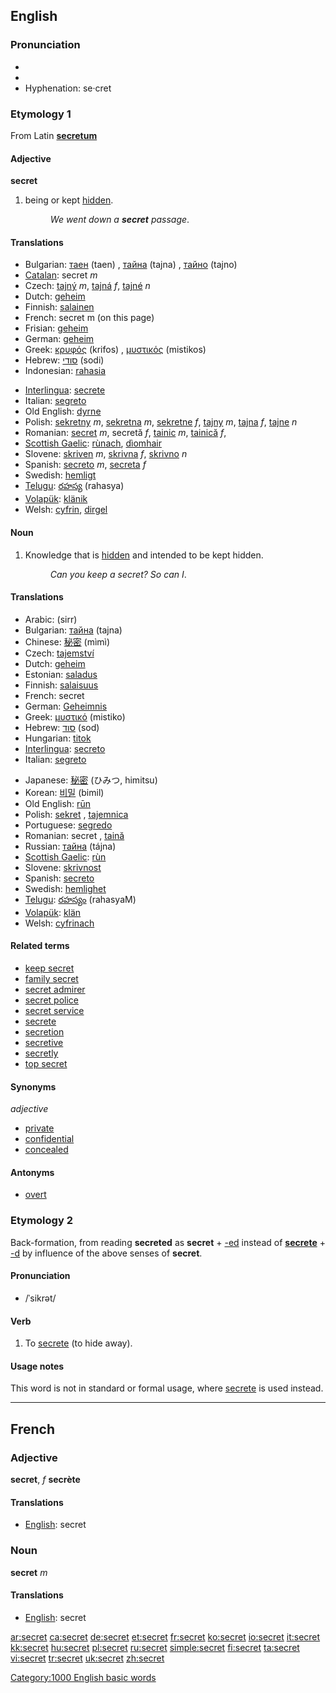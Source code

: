 ==English==

{{rank|March|whatever|reach|670|secret|showed|ancient|parts}}

===Pronunciation===
*{{IPA|/ˈsiːkɹət/}}
*{{audio|en-us-secret.ogg|Audio (US)}}
*Hyphenation: se·cret

===Etymology 1===
From Latin '''[[secretum]]'''

====Adjective====
'''secret'''

#being or kept [[hidden]].
#:''We went down a '''secret''' passage''.

====Translations====
{{top}}
*Bulgarian: [[таен]] (taen) {{m}}, [[тайна]] (tajna) {{f}}, [[тайно]] (tajno) {{n}}
*[[Catalan]]: secret ''m''
*Czech: [[tajný]] ''m'', [[tajná]] ''f'', [[tajné]] ''n''
*Dutch: [[geheim]]
*Finnish: [[salainen]]
*French: secret m (on this page)
*Frisian: [[geheim]]
*German: [[geheim]]
*Greek: [[κρυφός]] (krifos) {{m}}, [[μυστικός]] (mistikos) {{m}}
*Hebrew: [[סודי]] (sodi)
*Indonesian: [[rahasia]]
{{mid}}
*[[Interlingua]]: [[secrete]]
*Italian: [[segreto]]
*Old English: [[dyrne]]
*Polish: [[sekretny]] ''m'', [[sekretna]] ''m'', [[sekretne]] ''f'', [[tajny]] ''m'', [[tajna]] ''f'', [[tajne]] ''n''
*Romanian: [[secret]] ''m'', secretă ''f'', [[tainic]] ''m'', [[tainică]] ''f'', 
*[[Scottish Gaelic]]: [[rùnach]], [[dìomhair]]
*Slovene: [[skriven]] ''m'', [[skrivna]] ''f'', [[skrivno]] ''n''
*Spanish: [[secreto]] ''m'', [[secreta]] ''f''
*Swedish: [[hemligt]]
*[[Telugu]]: [[రహస్య]] (rahasya)
*[[Volapük]]: [[klänik]]
*Welsh: [[cyfrin]], [[dirgel]]
{{bottom}}

====Noun====
{{en-noun}}

# Knowledge that is [[hidden]] and intended to be kept hidden.
#:''Can you keep a secret? So can I''.

====Translations====
{{top}}
*Arabic: {{ARchar|[[سر]]}} (sirr) {{m}}
*Bulgarian: [[тайна]] (tajna) {{f}}
*Chinese: [[秘密]] (mìmì)
*Czech: [[tajemství]] {{n}}
*Dutch: [[geheim]] {{n}}
*Estonian: [[saladus]]
*Finnish: [[salaisuus]]
*French: secret {{m}}
*German: [[Geheimnis]] {{n}}
*Greek: [[μυστικό]] (mistiko) {{n}}
*Hebrew: [[סוד]] (sod) {{m}}
*Hungarian: [[titok]]
*[[Interlingua]]: [[secreto]]
*Italian: [[segreto]] {{m}}
{{mid}}
*Japanese: [[秘密]] (ひみつ, himitsu)
*Korean: [[비밀]] (bimil)
*Old English: [[run|rūn]]
*Polish: [[sekret]] {{m}}, [[tajemnica]] {{f}}
*Portuguese: [[segredo]] {{m}}
*Romanian: secret {{n}}, [[taină]] {{f}}
*Russian: [[тайна]] (tájna) {{f}}
*[[Scottish Gaelic]]: [[rùn]] {{m}}
*Slovene: [[skrivnost]] {{f}}
*Spanish: [[secreto]] {{m}}
*Swedish: [[hemlighet]] {{c}}
*[[Telugu]]: [[రహస్యం]] (rahasyaM)
*[[Volapük]]: [[klän]]
*Welsh: [[cyfrinach]]
{{bottom}}

====Related terms====
*[[keep secret]]
*[[family secret]]
*[[secret admirer]]
*[[secret police]]
*[[secret service]]
*[[secrete]]
*[[secretion]]
*[[secretive]]
*[[secretly]]
*[[top secret]]

====Synonyms====
''adjective''
*[[private]]
*[[confidential]]
*[[concealed]]

====Antonyms====
*[[overt]]

===Etymology 2===
Back-formation, from reading '''secreted''' as '''secret''' + [[-ed]] instead of '''[[secrete]]''' + [[-d]] by influence of the above senses of '''secret'''.

====Pronunciation====
* /ˈsikrət/

====Verb====
{{en-verb}}
# To [[secrete]] (to hide away).

====Usage notes====
This word is not in standard or formal usage, where [[secrete]] is used instead.

----

==French==

===Adjective===
'''secret''', ''f'' '''secrète'''

====Translations====
*[[English]]: secret

===Noun===
'''secret''' ''m''

====Translations====
*[[English]]: secret

[[Category:1000 English basic words]]

[[ar:secret]]
[[ca:secret]]
[[de:secret]]
[[et:secret]]
[[fr:secret]]
[[ko:secret]]
[[io:secret]]
[[it:secret]]
[[kk:secret]]
[[hu:secret]]
[[pl:secret]]
[[ru:secret]]
[[simple:secret]]
[[fi:secret]]
[[ta:secret]]
[[vi:secret]]
[[tr:secret]]
[[uk:secret]]
[[zh:secret]]